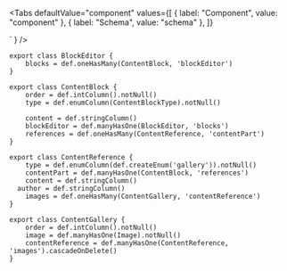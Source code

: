
<Tabs
  defaultValue="component"
  values={[
    { label: "Component", value: "component" },
    { label: "Schema", value: "schema" },
  ]}
>

  <TabItem value="component">
    <LiveCode
      entity="BlockEditor"
      code={
`<BlockEditor 
  field="blocks"
  label="Content"
  sortableBy="order"
  contentField="content"
  referencesField="references"
  referenceDiscriminationField="type"
  blockButtons={[
    {
      discriminateBy: "gallery",
      blueprintIcon: "heat-grid",
      title: "Gallery",
    },
    {
      discriminateBy: "quote",
      blueprintIcon: "citation",
      title: "Quote",
    }
  ]}
>
  <Block discriminateBy="gallery" label="Gallery">
    <ImageFileRepeater
      field="images"
      urlField="image.url"
      label={undefined}
      sortableBy="order"
    />
  </Block>
  <Block discriminateBy="quote" label="Quote">
    <TextAreaField field="content" label="Content" />
    <TextField field="author" label="Author" />
  </Block>
</BlockEditor>`
}
    />
  </TabItem>
  <TabItem value="schema">

```tsx
export class BlockEditor {
	blocks = def.oneHasMany(ContentBlock, 'blockEditor')
}

export class ContentBlock {
	order = def.intColumn().notNull()
	type = def.enumColumn(ContentBlockType).notNull()

	content = def.stringColumn()
	blockEditor = def.manyHasOne(BlockEditor, 'blocks')
	references = def.oneHasMany(ContentReference, 'contentPart')
}

export class ContentReference {
	type = def.enumColumn(def.createEnum('gallery')).notNull()
	contentPart = def.manyHasOne(ContentBlock, 'references')
	content = def.stringColumn()
  author = def.stringColumn()
	images = def.oneHasMany(ContentGallery, 'contentReference')
}

export class ContentGallery {
	order = def.intColumn().notNull()
	image = def.manyHasOne(Image).notNull()
	contentReference = def.manyHasOne(ContentReference, 'images').cascadeOnDelete()
}
```

  </TabItem>

</Tabs>
